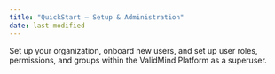 ```yaml
---
title: "QuickStart — Setup & Administration"
date: last-modified
---
```


Set up your organization, onboard new users, and set up user roles, permissions, and groups within the ValidMind Platform as a superuser.